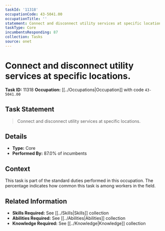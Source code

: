 ```yaml
---
taskId: '11318'
occupationCode: 43-5041.00
occupationTitle: ''
statement: Connect and disconnect utility services at specific locations.
taskType: Core
incumbentsResponding: 87
collection: Tasks
source: onet
---
```

# Connect and disconnect utility services at specific locations.

**Task ID:** 11318
**Occupation:** [[../Occupations|Occupation]] with code `43-5041.00`

## Task Statement

> Connect and disconnect utility services at specific locations.

## Details

- **Type:** Core
- **Performed By:** 87.0% of incumbents

## Context

This task is part of the standard duties performed in this occupation. The percentage indicates how common this task is among workers in the field.

## Related Information

- **Skills Required:** See [[../Skills|Skills]] collection
- **Abilities Required:** See [[../Abilities|Abilities]] collection
- **Knowledge Required:** See [[../Knowledge|Knowledge]] collection
